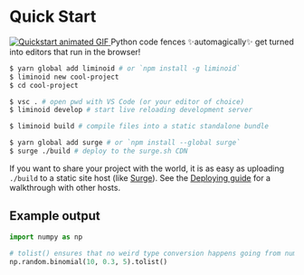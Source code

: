 

# Quick Start

<a href="/images/quickstart.mp4">
  <Image src="/images/quickstart.gif" alt="Quickstart animated GIF" />
</a>

<Box variant="danger">
  Python code fences ✨automagically✨ get turned into editors that run in the
  browser!
</Box>

```sh
$ yarn global add liminoid # or `npm install -g liminoid`
$ liminoid new cool-project
$ cd cool-project

$ vsc . # open pwd with VS Code (or your editor of choice)
$ liminoid develop # start live reloading development server

$ liminoid build # compile files into a static standalone bundle

$ yarn global add surge # or `npm install --global surge`
$ surge ./build # deploy to the surge.sh CDN
```

<Box variant="info">

If you want to share your project with the world, it is as easy as uploading
`./build` to a static site host (like [Surge](https://surge.sh/)). See the [Deploying guide](/guides/deployment) for a walkthrough with other hosts.

</Box>

## Example output

```python packages=['numpy']; onResult=(res) => alert('You can pass results to a Javscript callback: ' + res);
import numpy as np

# tolist() ensures that no weird type conversion happens going from numpy -> JS arrays
np.random.binomial(10, 0.3, 5).tolist()
```

<!--

## Next steps

- Try the online [Liminoid editor](https://try.liminoid.io)

- Read the [slow start](/guides/slow-start/)
    - Check out the guides for:
    - [Jupyter](/guides/jupyter/)
    - [Observable](/guides/observable/)
- Say hello in the [chatroom](https://discord.gg/6FdvJka) or [@liminoid_io](https://twitter.com/liminoid_io)

-->
